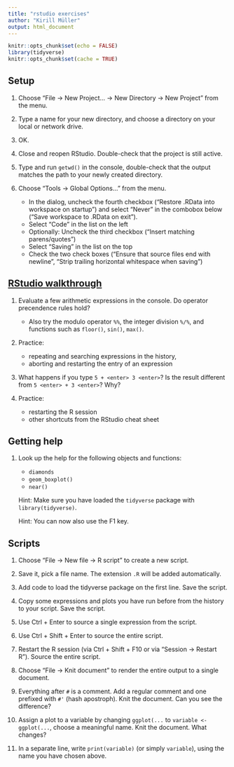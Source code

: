 ```yaml
---
title: "rstudio exercises"
author: "Kirill Müller"
output: html_document
---
```


```r
knitr::opts_chunk$set(echo = FALSE)
library(tidyverse)
knitr::opts_chunk$set(cache = TRUE)
```

## Setup

1. Choose "File → New Project... → New Directory → New Project" from the menu.

1. Type a name for your new directory, and choose a directory on your local or network drive.

1. OK.

1. Close and reopen RStudio. Double-check that the project is still active.

1. Type and run `getwd()` in the console, double-check that the output matches the path to your newly created directory.

1. Choose "Tools → Global Options..." from the menu.
    - In the dialog, uncheck the fourth checkbox ("Restore .RData into workspace on startup") and select "Never" in the combobox below ("Save workspace to .RData on exit").
    - Select "Code" in the list on the left
    - Optionally: Uncheck the third checkbox ("Insert matching parens/quotes")
    - Select "Saving" in the list on the top
    - Check the two check boxes ("Ensure that source files end with newline", "Strip trailing horizontal whitespace when saving")


## [RStudio walkthrough](walkthrough.html)

1. Evaluate a few arithmetic expressions in the console. Do operator precendence rules hold?
    - Also try the modulo operator `%%`, the integer division `%/%`, and functions such as `floor()`, `sin()`, `max()`.

1. Practice:
    - repeating and searching expressions in the history,
    - aborting and restarting the entry of an expression

1. What happens if you type `5 + <enter> 3 <enter>`? Is the result different from `5 <enter> + 3 <enter>`? Why?

1. Practice:
    - restarting the R session
    - other shortcuts from the RStudio cheat sheet

## Getting help

1. Look up the help for the following objects and functions:
    - `diamonds`
    - `geom_boxplot()`
    - `near()`

    Hint: Make sure you have loaded the `tidyverse` package with `library(tidyverse)`.
    
    Hint: You can now also use the F1 key.


## Scripts

1. Choose "File → New file → R script" to create a new script.

1. Save it, pick a file name. The extension `.R` will be added automatically.

1. Add code to load the tidyverse package on the first line. Save the script.

1. Copy some expressions and plots you have run before from the history to your script. Save the script.

1. Use Ctrl + Enter to source a single expression from the script.

1. Use Ctrl + Shift + Enter to source the entire script.

1. Restart the R session (via Ctrl + Shift + F10 or via "Session → Restart R"). Source the entire script.

1. Choose "File → Knit document" to render the entire output to a single document.

1. Everything after `#` is a comment. Add a regular comment and one prefixed with `#'` (hash apostroph). Knit the document. Can you see the difference?

1. Assign a plot to a variable by changing `ggplot(...` to `variable <- ggplot(...`, choose a meaningful name. Knit the document. What changes?

1. In a separate line, write `print(variable)` (or simply `variable`), using the name you have chosen above.
